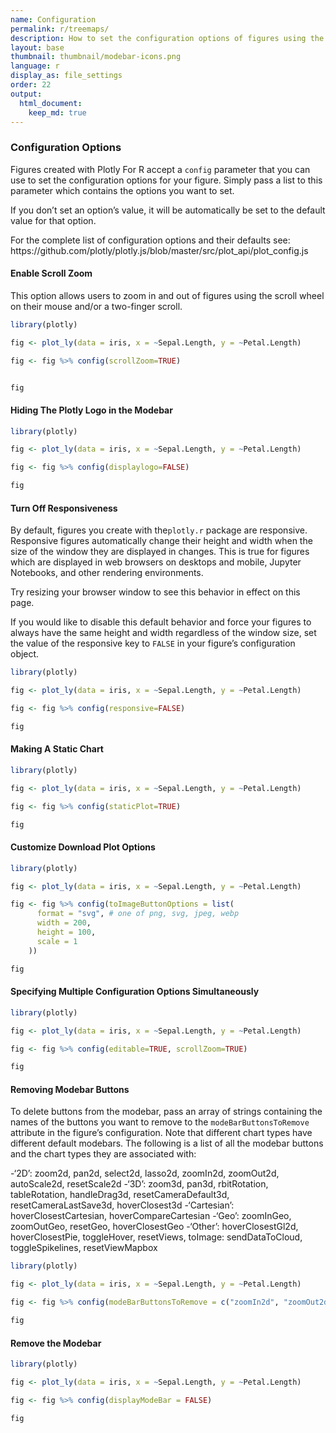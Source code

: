 ```yaml
---
name: Configuration
permalink: r/treemaps/
description: How to set the configuration options of figures using the Plotly R graphing library. 
layout: base
thumbnail: thumbnail/modebar-icons.png
language: r
display_as: file_settings
order: 22
output:
  html_document:
    keep_md: true
---
```


### Configuration Options

Figures created with Plotly For R accept a `config` parameter that you can use to set the configuration options for your figure. Simply pass a list to this parameter which contains the options you want to set.

If you don't set an option's value, it will be automatically be set to the default value for that option.

For the complete list of configuration options and their defaults see: https://github.com/plotly/plotly.js/blob/master/src/plot_api/plot_config.js

#### Enable Scroll Zoom

This option allows users to zoom in and out of figures using the scroll wheel on their mouse and/or a two-finger scroll.

```r
library(plotly)

fig <- plot_ly(data = iris, x = ~Sepal.Length, y = ~Petal.Length)

fig <- fig %>% config(scrollZoom=TRUE)


fig
```

#### Hiding The Plotly Logo in the Modebar

```r
library(plotly)

fig <- plot_ly(data = iris, x = ~Sepal.Length, y = ~Petal.Length)

fig <- fig %>% config(displaylogo=FALSE)

fig
```

#### Turn Off Responsiveness

By default, figures you create with the` plotly.r` package are responsive. Responsive figures automatically change their height and width when the size of the window they are displayed in changes. This is true for figures which are displayed in web browsers on desktops and mobile, Jupyter Notebooks, and other rendering environments.

Try resizing your browser window to see this behavior in effect on this page.

If you would like to disable this default behavior and force your figures to always have the same height and width regardless of the window size, set the value of the responsive key to `FALSE` in your figure's configuration object.

```r
library(plotly)

fig <- plot_ly(data = iris, x = ~Sepal.Length, y = ~Petal.Length)

fig <- fig %>% config(responsive=FALSE)

fig
```

#### Making A Static Chart

```r
library(plotly)

fig <- plot_ly(data = iris, x = ~Sepal.Length, y = ~Petal.Length)

fig <- fig %>% config(staticPlot=TRUE)

fig
```

#### Customize Download Plot Options

```r
library(plotly)

fig <- plot_ly(data = iris, x = ~Sepal.Length, y = ~Petal.Length)

fig <- fig %>% config(toImageButtonOptions = list(
      format = "svg", # one of png, svg, jpeg, webp
      width = 200,
      height = 100,
      scale = 1
    ))

fig
```

#### Specifying Multiple Configuration Options Simultaneously

```r
library(plotly)

fig <- plot_ly(data = iris, x = ~Sepal.Length, y = ~Petal.Length)

fig <- fig %>% config(editable=TRUE, scrollZoom=TRUE)

fig

```

#### Removing Modebar Buttons

To delete buttons from the modebar, pass an array of strings containing the names of the buttons you want to remove to the `modeBarButtonsToRemove` attribute in the figure's configuration. Note that different chart types have different default modebars. The following is a list of all the modebar buttons and the chart types they are associated with:

-'2D': zoom2d, pan2d, select2d, lasso2d, zoomIn2d, zoomOut2d, autoScale2d, resetScale2d 
-'3D': zoom3d, pan3d, rbitRotation, tableRotation, handleDrag3d, resetCameraDefault3d, resetCameraLastSave3d, hoverClosest3d 
-'Cartesian': hoverClosestCartesian, hoverCompareCartesian 
-'Geo': zoomInGeo, zoomOutGeo, resetGeo, hoverClosestGeo 
-'Other': hoverClosestGl2d, hoverClosestPie, toggleHover, resetViews, toImage: sendDataToCloud, toggleSpikelines, resetViewMapbox

```r
library(plotly)

fig <- plot_ly(data = iris, x = ~Sepal.Length, y = ~Petal.Length)

fig <- fig %>% config(modeBarButtonsToRemove = c("zoomIn2d", "zoomOut2d"))

fig

```

#### Remove the Modebar

```r
library(plotly)

fig <- plot_ly(data = iris, x = ~Sepal.Length, y = ~Petal.Length)

fig <- fig %>% config(displayModeBar = FALSE)

fig

```